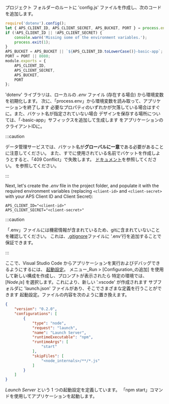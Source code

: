 プロジェクト フォルダーのルートに 'config.js' ファイルを作成し、次のコードを追加します。

```js title="config.js"
require('dotenv').config();
let { APS_CLIENT_ID, APS_CLIENT_SECRET, APS_BUCKET, PORT } = process.env;
if (!APS_CLIENT_ID || !APS_CLIENT_SECRET) {
    console.warn('Missing some of the environment variables.');
    process.exit(1);
}
APS_BUCKET = APS_BUCKET || `${APS_CLIENT_ID.toLowerCase()}-basic-app`;
PORT = PORT || 8080;
module.exports = {
    APS_CLIENT_ID,
    APS_CLIENT_SECRET,
    APS_BUCKET,
    PORT
};
```

'dotenv' ライブラリは、ローカルの _.env_ ファイル (存在する場合) から環境変数を初期化します。
次に、「process.env」から環境変数を読み取って、アプリケーションを終了します
必要なプロパティのいずれかが欠落している場合はすぐに。また、バケット名が指定されていない場合
デザインを保存する場所については、「-basic-app」サフィックスを追加して生成します
をアプリケーションのクライアントIDに。



:::caution

データ管理サービスでは、バケット名が**グローバルに一意**である必要があることに注意してください。
また、すでに使用されている名前でバケットを作成しようとすると、「409 Conflict」で失敗します。
[ドキュメント](https://forge.autodesk.com/en/docs/data/v2/reference/http/buckets-POST)を参照してください。
を参照してください。


:::



Next, let's create the _.env_ file in the project folder, and populate it with the required
environment variables (replacing `<client-id>` and `<client-secret>` with your APS Client ID
and Client Secret):

``` title=".env"
APS_CLIENT_ID="<client-id>"
APS_CLIENT_SECRET="<client-secret>"
```



:::caution

「.env」ファイルには機密情報が含まれているため、gitに含まれていないことを確認してください。
これは、[.gitignore](https://git-scm.com/docs/gitignore)ファイルに '.env'行を追加することで保証できます。


:::



ここで、Visual Studio Code からアプリケーションを実行およびデバッグできるようにするには、
[起動設定](https://code.visualstudio.com/docs/editor/debugging#_launch-configurations)。
メニュー_Run > [Configuration_の追加] を使用して新しい構成を作成し、プロンプトが表示されたら
特定の環境では、[_Node.js_] を選択します。これにより、新しい '.vscode' が作成されます
サブフォルダに 'launch.json' ファイルがあり、そこでさまざまな定義を行うことができます
起動設定。ファイルの内容を次のように置き換えます。

```json title=".vscode/launch.json"
{
    "version": "0.2.0",
    "configurations": [
        {
            "type": "node",
            "request": "launch",
            "name": "Launch Server",
            "runtimeExecutable": "npm",
            "runtimeArgs": [
                "start"
            ],
            "skipFiles": [
                "<node_internals>/**/*.js"
            ]
        }
    ]
}
```

_Launch Server_ という 1 つの起動設定を定義しています。
「npm start」コマンドを使用してアプリケーションを起動します。